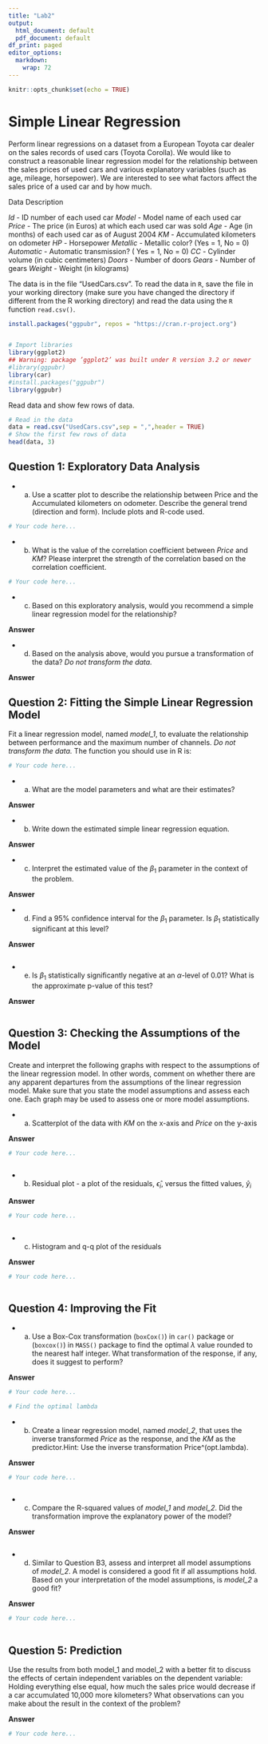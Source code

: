```yaml
---
title: "Lab2"
output:
  html_document: default
  pdf_document: default
df_print: paged
editor_options: 
  markdown: 
    wrap: 72
---
```


```r
knitr::opts_chunk$set(echo = TRUE)
```

# Simple Linear Regression

Perform linear regressions on a dataset from a European Toyota car
dealer on the sales records of used cars (Toyota Corolla). We would like
to construct a reasonable linear regression model for the relationship
between the sales prices of used cars and various explanatory variables
(such as age, mileage, horsepower). We are interested to see what
factors affect the sales price of a used car and by how much.

Data Description

*Id* - ID number of each used car *Model* - Model name of each used car
*Price* - The price (in Euros) at which each used car was sold *Age* -
Age (in months) of each used car as of August 2004 *KM* - Accumulated
kilometers on odometer *HP* - Horsepower *Metallic* - Metallic color?
(Yes = 1, No = 0) *Automatic* - Automatic transmission? ( Yes = 1, No =
0) *CC* - Cylinder volume (in cubic centimeters) *Doors* - Number of
doors *Gears* - Number of gears *Weight* - Weight (in kilograms)

The data is in the file "UsedCars.csv". To read the data in `R`, save
the file in your working directory (make sure you have changed the
directory if different from the R working directory) and read the data
using the `R` function `read.csv()`.

```r
install.packages("ggpubr", repos = "https://cran.r-project.org")


# Import libraries
library(ggplot2)
## Warning: package ’ggplot2’ was built under R version 3.2 or newer
#library(ggpubr)
library(car)
#install.packages("ggpubr")
library(ggpubr)

```

Read data and show few rows of data.

```r
# Read in the data
data = read.csv("UsedCars.csv",sep = ",",header = TRUE)
# Show the first few rows of data
head(data, 3)
```

## Question 1: Exploratory Data Analysis

-   

    a.  Use a scatter plot to describe the relationship between Price
        and the Accumulated kilometers on odometer. Describe the general
        trend (direction and form). Include plots and R-code used.

```r
# Your code here...


```

-   

    b.  What is the value of the correlation coefficient between *Price*
        and *KM*? Please interpret the strength of the correlation based
        on the correlation coefficient.

```r
# Your code here...


```

-   

    c.  Based on this exploratory analysis, would you recommend a simple
        linear regression model for the relationship?

**Answer**

-   

    d.  Based on the analysis above, would you pursue a transformation
        of the data? *Do not transform the data.*

**Answer**




## Question 2: Fitting the Simple Linear Regression Model

Fit a linear regression model, named *model_1*, to evaluate the
relationship between performance and the maximum number of channels. *Do
not transform the data.* The function you should use in R is:

```r
# Your code here...


```

- a.  What are the model parameters and what are their estimates? 

**Answer**



- b.  Write down the estimated simple linear regression equation.

**Answer**





- c.  Interpret the estimated value of the $\beta_1$ parameter in the
    context of the problem.

**Answer**





- d.  Find a 95% confidence interval for the $\beta_1$ parameter. Is
    $\beta_1$ statistically significant at this level?
    
**Answer**

```r



```



- e.  Is $\beta_1$ statistically significantly negative at an
    $\alpha$-level of 0.01? What is the approximate p-value of this
    test?

**Answer**
```r



```


## Question 3: Checking the Assumptions of the Model

Create and interpret the following graphs with respect to the
assumptions of the linear regression model. In other words, comment on
whether there are any apparent departures from the assumptions of the
linear regression model. Make sure that you state the model assumptions
and assess each one. Each graph may be used to assess one or more model
assumptions.

- a.  Scatterplot of the data with *KM* on the x-axis and *Price* on the
    y-axis
    
 **Answer**    

```r
# Your code here...



```



- b.  Residual plot - a plot of the residuals, $\hat\epsilon_i$, versus
    the fitted values, $\hat{y}_i$
    
**Answer**

```r
# Your code here...



```


- c.  Histogram and q-q plot of the residuals

**Answer**

```r
# Your code here...



```



## Question 4: Improving the Fit

- a.  Use a Box-Cox transformation (`boxCox()`) in `car()` package or
    (`boxcox()`) in `MASS()` package to find the optimal $\lambda$ value
    rounded to the nearest half integer. What transformation of the
    response, if any, does it suggest to perform?


**Answer**
```r
# Your code here...


```

```r
# Find the optimal lambda


```


- b.  Create a linear regression model, named *model_2*, that uses the
    inverse transformed *Price* as the response, and the *KM* as the
    predictor.Hint: Use the inverse transformation Price\^(opt.lambda).

**Answer**
```r
# Your code here...



```

- c.  Compare the R-squared values of *model_1* and *model_2*. Did the
    transformation improve the explanatory power of the model?
    
**Answer**
```r



```



- d.  Similar to Question B3, assess and interpret all model assumptions
    of *model_2*. A model is considered a good fit if all assumptions
    hold. Based on your interpretation of the model assumptions, is
    *model_2* a good fit?

**Answer**

```r
# Your code here...



```


## Question 5: Prediction

Use the results from both model_1 and model_2 with a better fit to
discuss the effects of certain independent variables on the dependent
variable: Holding everything else equal, how much the sales price would
decrease if a car accumulated 10,000 more kilometers? What observations
can you make about the result in the context of the problem?

**Answer**

```r
# Your code here...



```


```r



```


